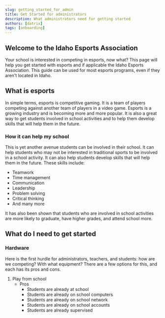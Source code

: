 ```yaml
---
slug: getting_started_for_admin
title: Get Started for administrators
description: What administrators need for getting started
authors: [datrix]
tags: [onboarding]
---
```


## Welcome to the Idaho Esports Association

Your school is interested in competing in esports, now what? This page will help you get started with esports and if applicable the Idaho Esports Association. This guide can be used for most esports programs, even if they aren't located in Idaho.

## What is esports

In simple terms, esports is competitive gaming. It is a team of players competing against another team of players in a video game. Esports is a growing industry and is becoming more and more popular. It is also a great way to get students involved in school activities and to help them develop skills that will help them in the future.

### How it can help my school

This is yet another avenue students can be involved in their school. It can help students who may not be interested in traditional sports to be involved in a school activity. It can also help students develop skills that will help them in the future. These skills include:

- Teamwork
- Time management
- Communication
- Leadership
- Problem solving
- Critical thinking
- And many more

It has also been shown that students who are involved in school activities are more likely to graduate, have higher grades, and attend school more.

## What do I need to get started

### Hardware

Here is the first hurdle for administrators, teachers, and students: how are we competing? With what equipment? There are a few options for this, and each has its pros and cons.

1) Play from school
    - Pros
        - Students are already at school
        - Students are already on school computers
        - Students are already on school network
        - Students are already on school accounts
        - Students are already supervised